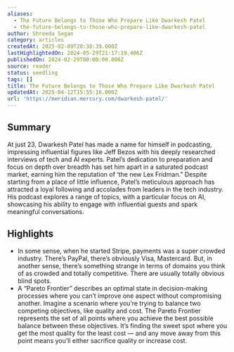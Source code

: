 ```yaml
---
aliases:
  - The Future Belongs to Those Who Prepare Like Dwarkesh Patel
  - the-future-belongs-to-those-who-prepare-like-dwarkesh-patel
author: Shreeda Segan
category: articles
createdAt: 2025-02-09T20:38:39.000Z
lastHighlightedOn: 2024-05-29T21:17:19.406Z
publishedOn: 2024-02-29T00:00:00.000Z
source: reader
status: seedling
tags: []
title: The Future Belongs to Those Who Prepare Like Dwarkesh Patel
updatedAt: 2025-04-12T15:55:16.000Z
url: 'https://meridian.mercury.com/dwarkesh-patel/'
---
```

## Summary

At just 23, Dwarkesh Patel has made a name for himself in podcasting, impressing influential figures like Jeff Bezos with his deeply researched interviews of tech and AI experts. Patel’s dedication to preparation and focus on depth over breadth has set him apart in a saturated podcast market, earning him the reputation of ‘the new Lex Fridman.” Despite starting from a place of little influence, Patel’s meticulous approach has attracted a loyal following and accolades from leaders in the tech industry. His podcast explores a range of topics, with a particular focus on AI, showcasing his ability to engage with influential guests and spark meaningful conversations.

## Highlights

- In some sense, when he started Stripe, payments was a super crowded industry. There’s PayPal, there’s obviously Visa, Mastercard. But, in another sense, there’s something strange in terms of domains you think of as crowded and totally competitive. There are usually totally obvious blind spots.
- A “Pareto Frontier” describes an optimal state in decision-making processes where you can’t improve one aspect without compromising another. Imagine a scenario where you’re trying to balance two competing objectives, like quality and cost. The Pareto Frontier represents the set of all points where you achieve the best possible balance between these objectives. It’s finding the sweet spot where you get the most quality for the least cost — and any move away from this point means you’ll either sacrifice quality or increase cost.
